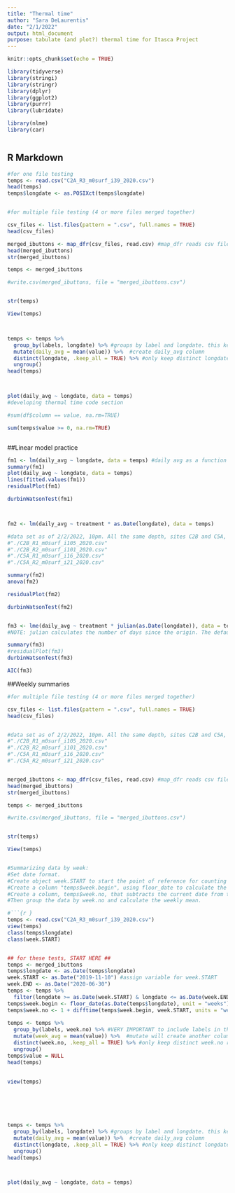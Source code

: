 ```yaml
---
title: "Thermal time"
author: "Sara DeLaurentis"
date: "2/1/2022"
output: html_document
purpose: tabulate (and plot?) thermal time for Itasca Project
---
```


```r
knitr::opts_chunk$set(echo = TRUE)

library(tidyverse)
library(stringi)
library(stringr)
library(dplyr)
library(ggplot2)
library(purrr)
library(lubridate)

library(nlme)
library(car)



```

## R Markdown


```r

#for one file testing
temps <- read.csv("C2A_R3_m0surf_i39_2020.csv")
head(temps)
temps$longdate <- as.POSIXct(temps$longdate)


#for multiple file testing (4 or more files merged together)

csv_files <- list.files(pattern = ".csv", full.names = TRUE)
head(csv_files)

merged_ibuttons <- map_dfr(csv_files, read.csv) #map_dfr reads csv files and joins them by rowbind.
head(merged_ibuttons)
str(merged_ibuttons)

temps <- merged_ibuttons

#write.csv(merged_ibuttons, file = "merged_ibuttons.csv")


str(temps)

View(temps)



temps <- temps %>% 
  group_by(labels, longdate) %>% #groups by label and longdate. this keeps all the ibuttons separate during this process.
  mutate(daily_avg = mean(value)) %>%  #create daily_avg column
  distinct(longdate, .keep_all = TRUE) %>% #only keep distinct longdate rows (for each ibutton label group)
  ungroup() 
head(temps)



plot(daily_avg ~ longdate, data = temps)
#developing thermal time code section

#sum(df$column == value, na.rm=TRUE)

sum(temps$value >= 0, na.rm=TRUE)



```

##Linear model practice


```r


fm1 <- lm(daily_avg ~ longdate, data = temps) #daily avg as a function of date
summary(fm1) 
plot(daily_avg ~ longdate, data = temps)
lines(fitted.values(fm1))
residualPlot(fm1)

durbinWatsonTest(fm1)



fm2 <- lm(daily_avg ~ treatment * as.Date(longdate), data = temps)

#data set as of 2/2/2022, 10pm. All the same depth, sites C2B and C5A, R1 and R2 at each: 
#"./C2B_R1_m0surf_i105_2020.csv" 
#"./C2B_R2_m0surf_i101_2020.csv" 
#"./C5A_R1_m0surf_i16_2020.csv"  
#"./C5A_R2_m0surf_i21_2020.csv"

summary(fm2)
anova(fm2)

residualPlot(fm2)

durbinWatsonTest(fm2)


fm3 <- lme(daily_avg ~ treatment * julian(as.Date(longdate)), data = temps, random = ~ 1 | treatment)
#NOTE: julian calculates the number of days since the origin. The default origin is 1970-01-01.

summary(fm3)
#residualPlot(fm3)
durbinWatsonTest(fm3)

AIC(fm3)

```
##Weekly summaries

```r

#for multiple file testing (4 or more files merged together)

csv_files <- list.files(pattern = ".csv", full.names = TRUE)
head(csv_files)


#data set as of 2/2/2022, 10pm. All the same depth, sites C2B and C5A, R1 and R2 at each: 
#"./C2B_R1_m0surf_i105_2020.csv" 
#"./C2B_R2_m0surf_i101_2020.csv" 
#"./C5A_R1_m0surf_i16_2020.csv"  
#"./C5A_R2_m0surf_i21_2020.csv"


merged_ibuttons <- map_dfr(csv_files, read.csv) #map_dfr reads csv files and joins them by rowbind.
head(merged_ibuttons)
str(merged_ibuttons)

temps <- merged_ibuttons

#write.csv(merged_ibuttons, file = "merged_ibuttons.csv")


str(temps)

View(temps)


#Summarizing data by week:
#Set date format.
#Create object week.START to start the point of reference for counting the weeks
#Create a column "temps$week.begin", using floor_date to calculate the start date of each week.
#Create a column, temps$week.no, that subtracts the current date from the week.START and adds 1.
#Then group the data by week.no and calculate the weekly mean.

#```{r }
temps <- read.csv("C2A_R3_m0surf_i39_2020.csv")
view(temps)
class(temps$longdate)
class(week.START)


## for these tests, START HERE ##
temps <- merged_ibuttons
temps$longdate <- as.Date(temps$longdate) 
week.START <- as.Date("2019-11-10") #assign variable for week.START
week.END <- as.Date("2020-06-30")
temps <- temps %>% 
  filter(longdate >= as.Date(week.START) & longdate <= as.Date(week.END))
temps$week.begin <- floor_date(as.Date(temps$longdate), unit = "weeks") #create column of 1st day of each week
temps$week.no <- 1 + difftime(temps$week.begin, week.START, units = "weeks") #week number, starting at origin. Instead of a column in a dataframe, it could potentially be part of a formula.
  
temps <- temps %>%  
  group_by(labels, week.no) %>% #VERY IMPORTANT to include labels in the grouping structure.
  mutate(week_avg = mean(value)) %>%  #mutate will create another column, but will not condense to a single value per week. 
  distinct(week.no, .keep_all = TRUE) %>% #only keep distinct week.no rows (for each ibutton label group)
  ungroup()
temps$value = NULL
head(temps)
  
  
view(temps)






temps <- temps %>% 
  group_by(labels, longdate) %>% #groups by label and longdate. this keeps all the ibuttons separate during this process.
  mutate(daily_avg = mean(value)) %>%  #create daily_avg column
  distinct(longdate, .keep_all = TRUE) %>% #only keep distinct longdate rows (for each ibutton label group)
  ungroup() 
head(temps)



plot(daily_avg ~ longdate, data = temps)

```
